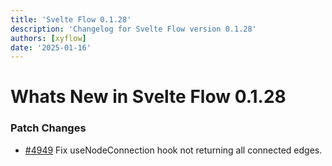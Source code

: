 ```yaml
---
title: 'Svelte Flow 0.1.28'
description: 'Changelog for Svelte Flow version 0.1.28'
authors: [xyflow]
date: '2025-01-16'
---
```


# Whats New in Svelte Flow 0.1.28

### Patch Changes

- [#4949](https://github.com/xyflow/xyflow/pull/4949) Fix useNodeConnection hook not returning all connected edges.
